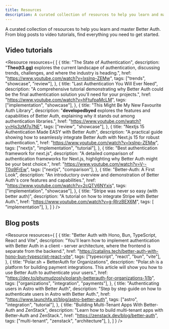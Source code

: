 ```yaml
---
title: Resources
description: A curated collection of resources to help you learn and master Better Auth.
---
```



A curated collection of resources to help you learn and master Better Auth. From blog posts to video tutorials, find everything you need to get started.

## Video tutorials 

<Resource resources={
    [
		{
			title: "The State of Authentication",
			description:
				"<strong>Theo(t3.gg)</strong> explores the current landscape of authentication, discussing trends, challenges, and where the industry is heading.",
			href: "https://www.youtube.com/watch?v=lxslnp-ZEMw",
			tags: ["trends", "showcase", "review"],
		},
		{
			title: "Last Authentication You Will Ever Need",
			description:
				"A comprehensive tutorial demonstrating why Better Auth could be the final authentication solution you'll need for your projects.",
			href: "https://www.youtube.com/watch?v=hFtufpaMcLM",
			tags: ["implementation", "showcase"],
		},
		{
			title: "This Might Be My New Favourite Auth Library",
			description:
				"<strong>developedbyed</strong> explores the features and capabilities of Better Auth, explaining why it stands out among authentication libraries.",
			href: "https://www.youtube.com/watch?v=Hjs3zM7o7NE",
			tags: ["review", "showcase"],
		},
		{
			title: "Nextjs 15 Authentication Made EASY with Better Auth",
			description:
				"A practical guide showing how to seamlessly integrate Better Auth with Next.js 15 for robust authentication.",
			href: "https://www.youtube.com/watch?v=lxslnp-ZEMw",
			tags: ["nextjs", "implementation", "tutorial"],
		},
		{
			title: "Best authentication framework for next.js",
			description:
				"A detailed comparison of authentication frameworks for Next.js, highlighting why Better Auth might be your best choice.",
			href: "https://www.youtube.com/watch?v=V--T0q9FrEw",
			tags: ["nextjs", "comparison"],
		},
		{
			title: "Better-Auth: A First Look",
			description:
				"An introductory overview and demonstration of Better Auth's core features and capabilities.",
			href: "https://www.youtube.com/watch?v=2cQTV6NYxis",
			tags: ["implementation", "showcase"],
		},
		{
			title: "Stripe was never so easy (with better auth)",
			description: "A tutorial on how to integrate Stripe with Better Auth.",
			href: "https://www.youtube.com/watch?v=g-RIrzBEX6M",
			tags: [ "implementation"],
		},
    ]
} />

## Blog posts

<Resource resources={
    [
        {
			title: "Better Auth with Hono, Bun, TypeScript, React and Vite",
			description:
				"You'll learn how to implement authentication with Better Auth in a client - server architecture, where the frontend is separate from the backend.",
			href: "https://catalins.tech/better-auth-with-hono-bun-typescript-react-vite",
			tags: ["typescript", "react", "bun", "vite"],
		},
		{
			title: "Polar.sh + BetterAuth for Organizations",
			description:
				"Polar.sh is a platform for building payment integrations. This article will show you how to use Better Auth to authenticate your users.",
			href: "https://dev.to/phumudzosly/polarsh-betterauth-for-organizations-1j1b",
			tags: ["organizations", "integration", "payments"],
		},
		{
			title: "Authenticating users in Astro with Better Auth",
			description:
				"Step by step guide on how to authenticate users in Astro with Better Auth.",
			href: "https://www.launchfa.st/blog/astro-better-auth",
			tags: ["astro", "integration", "tutorial"],
		},
		{
			title: "Building Multi-Tenant Apps With Better-Auth and ZenStack",
			description:
				"Learn how to build multi-tenant apps with Better-Auth and ZenStack.",
			href: "https://zenstack.dev/blog/better-auth",
			tags: ["multi-tenant", "zenstack", "architecture"],
		},
    ]
} />